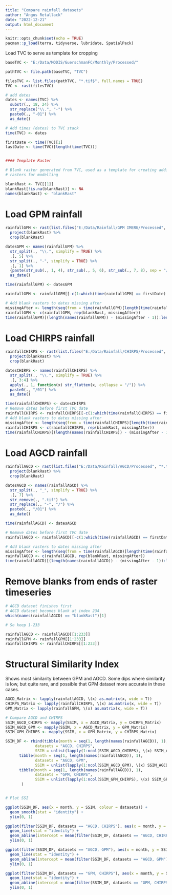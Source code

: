 ```yaml
---
title: "Compare rainfall datasets"
author: "Angus Retallack"
date: "2022-12-21"
output: html_document
---
```


```r
knitr::opts_chunk$set(echo = TRUE)
pacman::p_load(terra, tidyverse, lubridate, SpatialPack)
```

Load TVC to serve as template for cropping
```r
baseTVC <- "E:/Data/MODIS/GuerschmanFC/Monthly/Processed/"

pathTVC <- file.path(baseTVC, "TVC")

filesTVC <- list.files(pathTVC, "*.tif$", full.names = TRUE)
TVC <- rast(filesTVC)

# add dates
dates <- names(TVC) %>%
  substr(., 18, 24) %>% 
  str_replace("\\.", "-") %>% 
  paste0(., "-01") %>% 
  as_date()

# Add times (dates) to TVC stack
time(TVC) <- dates

firstDate <- time(TVC)[1]
lastDate <- time(TVC)[length(time(TVC))]


#### Template Raster

# Blank raster generated from TVC, used as a template for creating additional
# rasters for modelling

blankRast <- TVC[[1]]
blankRast[!is.na(blankRast)] <- NA
names(blankRast) <- "blankRast"
```

# Load GPM rainfall

```r
rainfallGPM <- rast(list.files("E:/Data/Rainfall/GPM IMERG/Processed", "*.tif$", full.names = TRUE)) %>% 
  project(blankRast) %>% 
  crop(blankRast)

datesGPM <- names(rainfallGPM) %>% 
  str_split(., "\\.", simplify = TRUE) %>% 
  .[, 5] %>% 
  str_split(., "-", simplify = TRUE) %>% 
  .[, 1] %>% 
  {paste(str_sub(., 1, 4), str_sub(., 5, 6), str_sub(., 7, 8), sep = "/")} %>% 
  as_date()

time(rainfallGPM) <- datesGPM

rainfallGPM <- rainfallGPM[[-c(1:which(time(rainfallGPM) == firstDate) - 1)]] 

# Add blank rasters to dates missing after
missingAfter <- length(seq(from = time(rainfallGPM)[length(time(rainfallGPM))], to = lastDate, by = 'month')) - 1
rainfallGPM <- c(rainfallGPM, rep(blankRast, missingAfter))
time(rainfallGPM)[(length(names(rainfallGPM)) - (missingAfter - 1)):length(names(rainfallGPM))] <- seq(time(rainfallGPM)[length(names(rainfallGPM)) - (missingAfter)] + 30, lastDate, by = "month")
```

# Load CHIRPS rainfall

```r
rainfallCHIRPS <- rast(list.files("E:/Data/Rainfall/CHIRPS/Processed", "*.tif$", full.names = TRUE)) %>% 
  project(blankRast) %>% 
  crop(blankRast)

datesCHIRPS <- names(rainfallCHIRPS) %>% 
  str_split(., "\\.", simplify = TRUE) %>% 
  .[, 3:4] %>% 
  apply(., 1, function(x) str_flatten(x, collapse = "/")) %>% 
  paste0(., "/01") %>% 
  as_date()

time(rainfallCHIRPS) <- datesCHIRPS
# Remove dates before first TVC date
rainfallCHIRPS <- rainfallCHIRPS[[-c(1:which(time(rainfallCHIRPS) == firstDate) - 1)]] 
# Add blank rasters to dates missing after
missingAfter <- length(seq(from = time(rainfallCHIRPS)[length(time(rainfallCHIRPS))], to = lastDate, by = 'month')) - 1
rainfallCHIRPS <- c(rainfallCHIRPS, rep(blankRast, missingAfter))
time(rainfallCHIRPS)[(length(names(rainfallCHIRPS)) - (missingAfter - 1)):length(names(rainfallCHIRPS))] <- seq(time(rainfallCHIRPS)[length(names(rainfallCHIRPS)) - (missingAfter)] + 30, lastDate, by = "month")
```

# Load AGCD rainfall

```r
rainfallAGCD <- rast(list.files("E:/Data/Rainfall/AGCD/Processed", "*.tif$", full.names = TRUE)) %>% 
  project(blankRast) %>% 
  crop(blankRast)

datesAGCD <- names(rainfallAGCD) %>% 
  str_split(., "_", simplify = TRUE) %>% 
  .[, 7] %>%
  str_remove(., ".tif") %>% 
  str_replace(., "-", "/") %>% 
  paste0(., "/01") %>% 
  as_date()

time(rainfallAGCD) <- datesAGCD

# Remove dates before first TVC date
rainfallAGCD <- rainfallAGCD[[-c(1:which(time(rainfallAGCD) == firstDate) - 1)]] 

# Add blank rasters to dates missing after
missingAfter <- length(seq(from = time(rainfallAGCD)[length(time(rainfallAGCD))], to = lastDate, by = 'month')) - 1
rainfallAGCD <- c(rainfallAGCD, rep(blankRast, missingAfter))
time(rainfallAGCD)[(length(names(rainfallAGCD)) - (missingAfter - 1)):length(names(rainfallAGCD))] <- seq(time(rainfallAGCD)[length(names(rainfallAGCD)) - (missingAfter)] + 30, lastDate, by = "month")
```


# Remove blanks from ends of raster timeseries

```r
# AGCD dataset finishes first
# AGCD dataset becomes blank at index 234
which(names(rainfallAGCD) == "blankRast")[1]

# So keep 1-233

rainfallAGCD <- rainfallAGCD[[1:233]]
rainfallGPM <- rainfallGPM[[1:233]]
rainfallCHIRPS <- rainfallCHIRPS[[1:233]]
```


# Structural Similarity Index
Shows most similarity between GPM and AGCD. Some dips where similarity is low, but quite rare, and possible that GPM dataset more accurate in these cases.

```r
AGCD_Matrix <- lapply(rainfallAGCD, \(x) as.matrix(x, wide = T))
CHIRPS_Matrix <- lapply(rainfallCHIRPS, \(x) as.matrix(x, wide = T))
GPM_Matrix <- lapply(rainfallGPM, \(x) as.matrix(x, wide = T))

# Compare AGCD and CHIRPS
SSIM_AGCD_CHIRPS <- mapply(SSIM, x = AGCD_Matrix, y = CHIRPS_Matrix)
SSIM_AGCD_GPM <- mapply(SSIM, x = AGCD_Matrix, y = GPM_Matrix)
SSIM_GPM_CHIRPS <- mapply(SSIM, x = GPM_Matrix, y = CHIRPS_Matrix)

SSIM_DF <- rbind(tibble(month = seq(1, length(names(rainfallAGCD)), 1),
             datasets = "AGCD, CHIRPS",
             SSIM = unlist(lapply(1:ncol(SSIM_AGCD_CHIRPS), \(x) SSIM_AGCD_CHIRPS[, x]$SSIM))),
      tibble(month = seq(1, length(names(rainfallAGCD)), 1),
             datasets = "AGCD, GPM",
             SSIM = unlist(lapply(1:ncol(SSIM_AGCD_GPM), \(x) SSIM_AGCD_GPM[, x]$SSIM))),
      tibble(month = seq(1, length(names(rainfallAGCD)), 1),
             datasets = "GPM, CHIRPS",
             SSIM = unlist(lapply(1:ncol(SSIM_GPM_CHIRPS), \(x) SSIM_GPM_CHIRPS[, x]$SSIM)))
       ) 


# Plot SSI

ggplot(SSIM_DF, aes(x = month, y = SSIM, colour = datasets)) +
  geom_smooth(stat = "identity") +
  ylim(0, 1)

ggplot(filter(SSIM_DF, datasets == "AGCD, CHIRPS"), aes(x = month, y = SSIM, colour = datasets)) +
  geom_line(stat = "identity") +
  geom_abline(intercept = mean(filter(SSIM_DF, datasets == "AGCD, CHIRPS")$SSIM), slope = 0) +
  ylim(0, 1)

ggplot(filter(SSIM_DF, datasets == "AGCD, GPM"), aes(x = month, y = SSIM, colour = datasets)) +
  geom_line(stat = "identity") +
  geom_abline(intercept = mean(filter(SSIM_DF, datasets == "AGCD, GPM")$SSIM), slope = 0) +
  ylim(0, 1)

ggplot(filter(SSIM_DF, datasets == "GPM, CHIRPS"), aes(x = month, y = SSIM, colour = datasets)) +
  geom_line(stat = "identity") +
  geom_abline(intercept = mean(filter(SSIM_DF, datasets == "GPM, CHIRPS")$SSIM), slope = 0) +
  ylim(0, 1)

```

